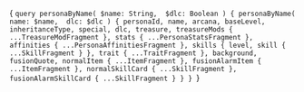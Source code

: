 

<CodeBlock language="jsx" title="QUERY" showLineNumbers>{
`query personaByName(
  $name: String, 
  $dlc: Boolean
) {
  personaByName(
    name: $name, 
    dlc: $dlc
  ) {
    personaId,
    name,
    arcana,
    baseLevel,
    inheritanceType,
    special,
    dlc,
    treasure,
    treasureMods {
      ...TreasureModFragment
    },
    stats {
      ...PersonaStatsFragment
    },
    affinities {
      ...PersonaAffinitiesFragment
    },
    skills {
      level,
      skill {
        ...SkillFragment
      }
    },
    trait {
      ...TraitFragment
    },
    background,
    fusionQuote,
    normalItem {
      ...ItemFragment
    },
    fusionAlarmItem {
      ...ItemFragment
    },
    normalSkillCard {
      ...SkillFragment
    },
    fusionAlarmSkillCard {
      ...SkillFragment
    }
  }
}
`}</CodeBlock>